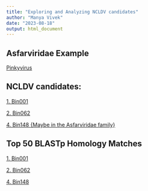 ```yaml
---
title: "Exploring and Analyzing NCLDV candidates"
author: "Manya Vivek"
date: "2023-08-18"
output: html_document
---
```


## Asfarviridae Example
[Pinkyvirus](pinkyvirus_homology.html)

## NCLDV candidates: 
[1. Bin001](bin001_ProteinBlastDataAnalysis.html)

[2. Bin062](bin062_ProteinBlastDataAnalysis.html)

[4. Bin148 {Maybe in the Asfarviridae family}](bin148_ProteinBlastDataAnalysis.html)

## Top 50 BLASTp Homology Matches
[1. Bin001](bin001_topfiftyhits2.txt)

[2. Bin062](bin062_topfiftyhits.txt)

[4. Bin148](bin148_topfiftyhits.txt)